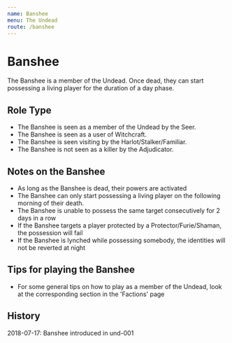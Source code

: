 ```yaml
---
name: Banshee
menu: The Undead
route: /banshee
---
```


# Banshee

The Banshee is a member of the Undead. Once dead, they can start
possessing a living player for the duration of a day phase.

## Role Type

  - The Banshee is seen as a member of the Undead by the Seer.
  - The Banshee is seen as a user of Witchcraft.
  - The Banshee is seen visiting by the Harlot/Stalker/Familiar.
  - The Banshee is not seen as a killer by the Adjudicator.

## Notes on the Banshee

  - As long as the Banshee is dead, their powers are activated
  - The Banshee can only start possessing a living player on the
    following morning of their death.
  - The Banshee is unable to possess the same target consecutively for 2
    days in a row
  - If the Banshee targets a player protected by a
    Protector/Furie/Shaman, the possession will fail
  - If the Banshee is lynched while possessing somebody, the identities
    will not be reverted at night

## Tips for playing the Banshee

  - For some general tips on how to play as a member of the Undead, look
    at the corresponding section in the 'Factions' page

## History

2018-07-17: Banshee introduced in und-001
